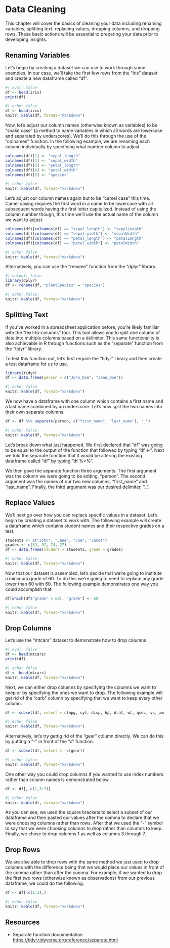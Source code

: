 # Data Cleaning

This chapter will cover the basics of cleaning your data including renaming variables, splitting text, replacing values, dropping columns, and dropping rows. These basic actions will be essential to preparing your data prior to developing insights.

## Renaming Variables

Let's begin by creating a dataset we can use to work through some examples. In our case, we'll take the first few rows from the "iris" dataset and create a new dataframe called "df".

```r
#| eval: false
df <- head(iris)
print(df)
```

```r
#| echo: false
df <- head(iris)
knitr::kable(df, format="markdown")
```

Now, let's adjust our column names (otherwise known as variables) to be "snake case" (a method to name variables in which all words are lowercase and separated by underscores). We'll do this through the use of the "colnames" function. In the following example, we are renaming each column individually by specifying what number column to adjust.

```r
colnames(df)[1] <- "sepal_length"
colnames(df)[2] <- "sepal_width"
colnames(df)[3] <- "petal_length"
colnames(df)[4] <- "petal_width"
colnames(df)[5] <- "species"
```

```r
#| echo: false
knitr::kable(df, format="markdown")
```

Let's adjust our column names again but to be "camel case" this time. Camel casing requires the first word in a name to be lowercase with all subsequent words having the first letter capitalized. Instead of using the column number though, this time we'll use the actual name of the column we want to adjust.

```r
colnames(df)[colnames(df) == "sepal_length"] <- "sepalLength"
colnames(df)[colnames(df) == "sepal_width"] <- "sepalWidth"
colnames(df)[colnames(df) == "petal_length"] <- "petalLength"
colnames(df)[colnames(df) == "petal_width"] <- "petalWidth"
```

```r
#| echo: false
knitr::kable(df, format="markdown")
```

Alternatively, you can use the "rename" function from the "dplyr" library.

```r
#| output: false
library(dplyr)
df <- rename(df, "plantSpecies" = "species")
```

```r
#| echo: false
knitr::kable(df, format="markdown")
```

## Splitting Text

If you've worked in a spreadsheet application before, you're likely familiar with the "text-to-columns" tool. This tool allows you to split one column of data into multiple columns based on a delimiter. This same functionality is also achievable in R through functions such as the "separate" function from the "tidyr" library.

To test this function out, let's first require the "tidyr" library and then create a test dataframe for us to use.

```r
library(tidyr)
df <- data.frame(person = c("John_Doe", "Jane_Doe"))
```

```r
#| echo: false
knitr::kable(df, format="markdown")
```

We now have a dataframe with one column which contains a first name and a last name combined by an underscore. Let's now split the two names into their own separate columns.

```r
df <- df %>% separate(person, c("first_name", "last_name"), "_")
```

```r
#| echo: false
knitr::kable(df, format="markdown")
```

Let's break down what just happened. We first declared that "df" was going to be equal to the output of the function that followed by typing "df <-". Next we told the separate function that it would be altering the existing dataframe called "df" by typing "df %>%".

We then gave the separate function three arguments. The first argument was the column we were going to be editing, "person". The second argument was the names of our two new columns, "first_name" and "last_name". Finally, the third argument was our desired delimiter, "_".

## Replace Values

We'll next go over how you can replace specific values in a dataset. Let's begin by creating a dataset to work with. The following example will create a dataframe which contains student names and their respective grades on a test.

```r
students <- c("John", "Jane", "Joe", "Janet")
grades <- c(83, 97, 74, 27)
df <- data.frame(student = students, grade = grades)
```

```r
#| echo: false
knitr::kable(df, format="markdown")
```

Now that our dataset is assembled, let's decide that we're going to institute a minimum grade of 60. To do this we're going to need to replace any grade lower than 60 with 60. The following example demonstrates one way you could accomplish that.

```r
df[which(df$"grade" < 60), "grade"] <- 60
```

```r
#| echo: false
knitr::kable(df, format="markdown")
```

## Drop Columns

Let's use the "mtcars" dataset to demonstrate how to drop columns

```r
#| eval: false
df <- head(mtcars)
print(df)
```

```r
#| echo: false
df <- head(mtcars)
knitr::kable(df, format="markdown")
```

Next, we can either drop columns by specifying the columns we want to keep or by specifying the ones we want to drop. The following example will get rid of the "carb" column by specifying that we want to keep every other column.

```r
df <- subset(df, select = c(mpg, cyl, disp, hp, drat, wt, qsec, vs, am, gear))
```

```r
#| echo: false
knitr::kable(df, format="markdown")
```

Alternatively, let's try gettig rid of the "gear" column directly. We can do this by putting a "-" in front of the "c" function.

```r
df <- subset(df, select = -c(gear))
```

```r
#| echo: false
knitr::kable(df, format="markdown")
```

One other way you could drop columns if you wanted to use index numbers rather than column names is demonstrated below.

```r
df <- df[,-c(1,3:7)]
```

```r
#| echo: false
knitr::kable(df, format="markdown")
```

As you can see, we used the square brackets to select a subset of our dataframe and then pasted our values after the comma to declare that we were choosing columns rather than rows. After that we used the "-" symbol to say that we were choosing columns to drop rather than columns to keep. Finally, we chose to drop columns 1 as well as columns 3 through 7. 

## Drop Rows

We are also able to drop rows with the same method we just used to drop columns with the difference being that we would place our values in front of the comma rather than after the comma. For example, if we wanted to drop the first two rows (otherwise known as observations) from our previous dataframe, we could do the following.

```r
df <- df[-c(1:2),]
```

```r
#| echo: false
knitr::kable(df, format="markdown")
```

## Resources

- Separate function documentation <https://tidyr.tidyverse.org/reference/separate.html>